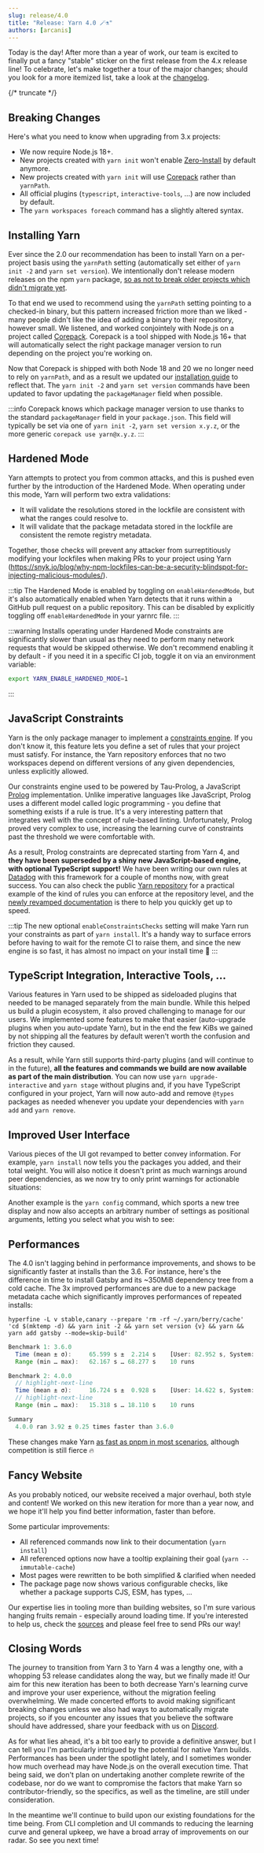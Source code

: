 ```yaml
---
slug: release/4.0
title: "Release: Yarn 4.0 🪄⚗️"
authors: [arcanis]
---
```



Today is the day! After more than a year of work, our team is excited to finally put a fancy "stable" sticker on the first release from the 4.x release line! To celebrate, let's make together a tour of the major changes; should you look for a more itemized list, take a look at the [changelog](/advanced/changelog#400).

{/* truncate */}

## Breaking Changes

Here's what you need to know when upgrading from 3.x projects:

- We now require Node.js 18+.
- New projects created with `yarn init` won't enable [Zero-Install](/features/caching#zero-installs) by default anymore.
- New projects created with `yarn init` will use [Corepack](https://nodejs.org/api/corepack.html) rather than `yarnPath`.
- All official plugins (`typescript`, `interactive-tools`, ...) are now included by default.
- The `yarn workspaces foreach` command has a slightly altered syntax.

## Installing Yarn

Ever since the 2.0 our recommendation has been to install Yarn on a per-project basis using the `yarnPath` setting (automatically set either of `yarn init -2` and `yarn set version`). We intentionally don't release modern releases on the npm `yarn` package, [so as not to break older projects which didn't migrate yet](/getting-started/qa#why-is-the-yarn-package-on-npm-still-on-1x).

To that end we used to recommend using the `yarnPath` setting pointing to a checked-in binary, but this pattern increased friction more than we liked - many people didn't like the idea of adding a binary to their repository, however small. We listened, and worked conjointely with Node.js on a project called [Corepack](https://nodejs.org/api/corepack.html). Corepack is a tool shipped with Node.js 16+ that will automatically select the right package manager version to run depending on the project you're working on.

Now that Corepack is shipped with both Node 18 and 20 we no longer need to rely on `yarnPath`, and as a result we updated our [installation guide](/getting-started/install) to reflect that. The `yarn init -2` and `yarn set version` commands have been updated to favor updating the `packageManager` field when possible.

:::info
Corepack knows which package manager version to use thanks to the standard `packageManager` field in your `package.json`. This field will typically be set via one of `yarn init -2`, `yarn set version x.y.z`, or the more generic `corepack use yarn@x.y.z`.
:::

## Hardened Mode

Yarn attempts to protect you from common attacks, and this is pushed even further by the introduction of the Hardened Mode. When operating under this mode, Yarn will perform two extra validations:

- It will validate the resolutions stored in the lockfile are consistent with what the ranges could resolve to.
- It will validate that the package metadata stored in the lockfile are consistent the remote registry metadata.

Together, those checks will prevent any attacker from surreptitiously modifying your lockfiles when making PRs to your project using Yarn (https://snyk.io/blog/why-npm-lockfiles-can-be-a-security-blindspot-for-injecting-malicious-modules/).

:::tip
The Hardened Mode is enabled by toggling on `enableHardenedMode`, but it's also automatically enabled when Yarn detects that it runs within a GitHub pull request on a public repository. This can be disabled by explicitly toggling off `enableHardenedMode` in your yarnrc file.
:::

:::warning
Installs operating under Hardened Mode constraints are significantly slower than usual as they need to perform many network requests that would be skipped otherwise. We don't recommend enabling it by default - if you need it in a specific CI job, toggle it on via an environment variable:

```bash
export YARN_ENABLE_HARDENED_MODE=1
```
:::

## JavaScript Constraints

Yarn is the only package manager to implement a [constraints engine](/features/constraints). If you don't know it, this feature lets you define a set of rules that your project must satisfy. For instance, the Yarn repository enforces that no two workspaces depend on different versions of any given dependencies, unless explicitly allowed.

Our constraints engine used to be powered by Tau-Prolog, a JavaScript [Prolog](https://en.wikipedia.org/wiki/Prolog#Rules_and_facts) implementation. Unlike imperative languages like JavaScript, Prolog uses a different model called logic programming - you define that something exists if a rule is true. It's a very interesting pattern that integrates well with the concept of rule-based linting. Unfortunately, Prolog proved very complex to use, increasing the learning curve of constraints past the threshold we were comfortable with.

As a result, Prolog constraints are deprecated starting from Yarn 4, and **they have been superseded by a shiny new JavaScript-based engine, with optional TypeScript support!** We have been writing our own rules at [Datadog](https://www.datadoghq.com/) with this framework for a couple of months now, with great success. You can also check the public [Yarn repository](https://github.com/yarnpkg/berry/blob/c3b319a8943dcc35e689ebff4051c112bfc598f5/yarn.config.cjs#L17-L43) for a practical example of the kind of rules you can enforce at the repository level, and the [newly revamped documentation](/features/constraints) is there to help you quickly get up to speed.

:::tip
The new optional `enableConstraintsChecks` setting will make Yarn run your constraints as part of `yarn install`. It's a handy way to surface errors before having to wait for the remote CI to raise them, and since the new engine is so fast, it has almost no impact on your install time 🚀
:::

## TypeScript Integration, Interactive Tools, ...

Various features in Yarn used to be shipped as sideloaded plugins that needed to be managed separately from the main bundle. While this helped us build a plugin ecosystem, it also proved challenging to manage for our users. We implemented some features to make that easier (auto-upgrade plugins when you auto-update Yarn), but in the end the few KiBs we gained by not shipping all the features by default weren't worth the confusion and friction they caused.

As a result, while Yarn still supports third-party plugins (and will continue to in the future), **all the features and commands we build are now available as part of the main distribution**. You can now use `yarn upgrade-interactive` and `yarn stage` without plugins and, if you have TypeScript configured in your project, Yarn will now auto-add and remove `@types` packages as needed whenever you update your dependencies with `yarn add` and `yarn remove`.

## Improved User Interface

Various pieces of the UI got revamped to better convey information. For example, `yarn install` now tells you the packages you added, and their total weight. You will also notice it doesn't print as much warnings around peer dependencies, as we now try to only print warnings for actionable situations:


<TerminalRender content={addNextTerm}/>

Another example is the `yarn config` command, which sports a new tree display and now also accepts an arbitrary number of settings as positional arguments, letting you select what you wish to see:


<TerminalRender content={configTerm}/>

## Performances

The 4.0 isn't lagging behind in performance improvements, and shows to be significantly faster at installs than the 3.6. For instance, here's the difference in time to install Gatsby and its ~350MiB dependency tree from a cold cache. The 3x improved performances are due to a new package metadata cache which significantly improves performances of repeated installs:

```
hyperfine -L v stable,canary --prepare 'rm -rf ~/.yarn/berry/cache' 'cd $(mktemp -d) && yarn init -2 && yarn set version {v} && yarn && yarn add gatsby --mode=skip-build'
```

```js
Benchmark 1: 3.6.0
  Time (mean ± σ):     65.599 s ±  2.214 s    [User: 82.952 s, System: 8.638 s]
  Range (min … max):   62.167 s … 68.277 s    10 runs

Benchmark 2: 4.0.0
  // highlight-next-line
  Time (mean ± σ):     16.724 s ±  0.928 s    [User: 14.622 s, System: 5.743 s]
  // highlight-next-line
  Range (min … max):   15.318 s … 18.110 s    10 runs

Summary
  4.0.0 ran 3.92 ± 0.25 times faster than 3.6.0
```

These changes make Yarn [as fast as pnpm in most scenarios](/features/performances), although competition is still fierce 🔥

## Fancy Website

As you probably noticed, our website received a major overhaul, both style and content! We worked on this new iteration for more than a year now, and we hope it'll help you find better information, faster than before.

Some particular improvements:

- All referenced commands now link to their documentation (`yarn install`)
- All referenced options now have a tooltip explaining their goal (`yarn --immutable-cache`)
- Most pages were rewritten to be both simplified & clarified when needed
- The package page now shows various configurable checks, like whether a package supports CJS, ESM, has types, ...

Our expertise lies in tooling more than building websites, so I'm sure various hanging fruits remain - especially around loading time. If you're interested to help us, check the [sources](https://github.com/yarnpkg/berry/tree/master/packages/docusaurus) and please feel free to send PRs our way!

## Closing Words

The journey to transition from Yarn 3 to Yarn 4 was a lengthy one, with a whopping 53 release candidates along the way, but we finally made it! Our aim for this new iteration has been to both decrease Yarn's learning curve and improve your user experience, without the migration feeling overwhelming. We made concerted efforts to avoid making significant breaking changes unless we also had ways to automatically migrate projects, so if you encounter any issues that you believe the software should have addressed, share your feedback with us on [Discord](https://discord.gg/yarnpkg).

As for what lies ahead, it's a bit too early to provide a definitive answer, but I can tell you I'm particularly intrigued by the potential for native Yarn builds. Performances has been under the spotlight lately, and I sometimes wonder how much overhead may have Node.js on the overall execution time. That being said, we don't plan on undertaking another complete rewrite of the codebase, nor do we want to compromise the factors that make Yarn so contributor-friendly, so the specifics, as well as the timeline, are still under consideration.

In the meantime we'll continue to build upon our existing foundations for the time being. From CLI completion and UI commands to reducing the learning curve and general upkeep, we have a broad array of improvements on our radar. So see you next time!
